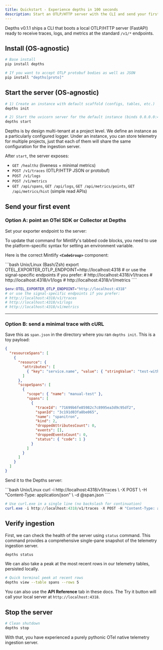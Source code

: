 ```yaml
---
title: Quickstart - Experience depths in 100 seconds
description: Start an OTLP/HTTP server with the CLI and send your first signal.
---
```

Depths v0.1.1 ships a CLI that boots a local OTLP/HTTP server (FastAPI) ready to receive traces, logs, and metrics at the standard `/v1/*` endpoints.

## Install (OS-agnostic)

```bash
# Base install
pip install depths

# If you want to accept OTLP protobuf bodies as well as JSON
pip install "depths[proto]"
````

## Start the server (OS-agnostic)

```bash
# 1) Create an instance with default scaffold (configs, tables, etc.)
depths init 

# 2) Start the uvicorn server for the default instance (binds 0.0.0.0:4318 by default)
depths start
```

Depths is by design multi-tenant at a project level. We define an instance as a particularly configured
logger. Under an instance, you can store telemetry for multiple projects, just that each of them will share the same 
configuration for the ingestion server.

After `start`, the server exposes:

* `GET /healthz` (liveness + minimal metrics)
* `POST /v1/traces`  (OTLP/HTTP JSON or protobuf)
* `POST /v1/logs`
* `POST /v1/metrics`
* `GET /api/spans`, `GET /api/logs`, `GET /api/metrics/points`, `GET /api/metrics/hist` (simple read APIs)

## Send your first event

### Option A: point an OTel SDK or Collector at Depths

Set your exporter endpoint to the server:

To update that command for Mintlify's tabbed code blocks, you need to use the platform-specific syntax for setting an environment variable.

Here is the correct Mintlify **`<CodeGroup>`** component:


<CodeGroup>
```bash Unix/Linux (Bash/Zsh)
export OTEL_EXPORTER_OTLP_ENDPOINT=http://localhost:4318
# or use the signal-specific endpoints if you prefer:
# http://localhost:4318/v1/traces
# http://localhost:4318/v1/logs
# http://localhost:4318/v1/metrics
````

```powershell Windows (PowerShell)
$env:OTEL_EXPORTER_OTLP_ENDPOINT="http://localhost:4318"
# or use the signal-specific endpoints if you prefer:
# http://localhost:4318/v1/traces
# http://localhost:4318/v1/logs
# http://localhost:4318/v1/metrics
```

</CodeGroup>

-----

### Option B: send a minimal trace with cURL

Save this as `span.json` in the directory where you ran `depths init`. This is a toy payload:

```json
{
  "resourceSpans": [
    {
      "resource": {
        "attributes": [
          { "key": "service.name", "value": { "stringValue": "test-with-curl" } }
        ]
      },
      "scopeSpans": [
        {
          "scope": { "name": "manual-test" },
          "spans": [
            {
              "traceId": "71699b6fe85982c7c8995ea3d9c95df2",
              "spanId": "3c191d03fa8be065",
              "name": "spanitron",
              "kind": 2,
              "droppedAttributesCount": 0,
              "events": [],
              "droppedEventsCount": 0,
              "status": { "code": 1 }
            }
          ]
        }
      ]
    }
  ]
}
```

Send it to the Depths server:

<CodeGroup>
```bash Unix/Linux
curl -i http://localhost:4318/v1/traces \
  -X POST \
  -H "Content-Type: application/json" \
  -d @span.json
````

```powershell Windows (PowerShell)
# Use curl.exe in a single line (no backslash for continuation)
curl.exe -i http://localhost:4318/v1/traces -X POST -H "Content-Type: application/json" -d "@span.json"
```

</CodeGroup>

## Verify ingestion

First, we can check the health of the server using `status` command.
This command provides a comprehensive single-pane snapshot of the telemetry ingestion server.

```bash
depths status
```

We can also take a peak at the most recent rows in our telemetry tables, persisted locally.

```bash
# Quick terminal peek at recent rows
depths view --table spans --rows 5
```

You can also use the **API Reference** tab in these docs. The Try it button will call your local server at `http://localhost:4318`.

## Stop the server

```bash
# Clean shutdown
depths stop
```

With that, you have experienced a purely pythonic OTel native telemetry ingestion server.